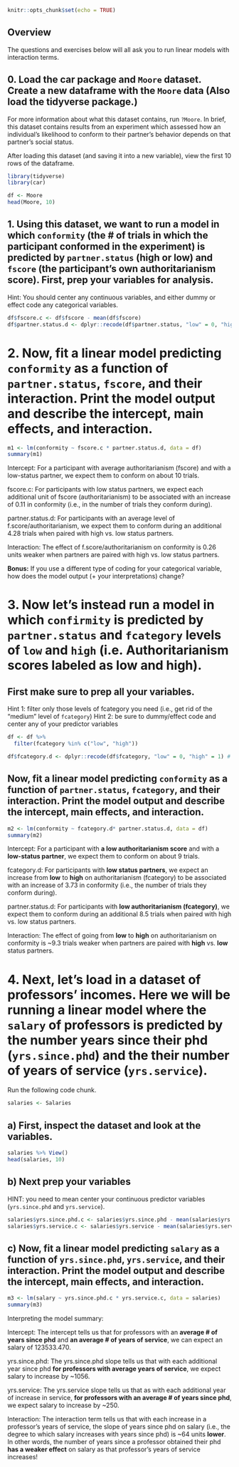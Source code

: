 ```r
knitr::opts_chunk$set(echo = TRUE)
```

## Overview

The questions and exercises below will all ask you to run linear models with interaction terms.

## 0. Load the car package and `Moore` dataset. Create a new dataframe with the `Moore` data  (Also load the tidyverse package.)

For more information about what this dataset contains, run `?Moore`. In brief, this dataset contains results from an experiment which assessed how an individual's likelihood to conform to their partner's behavior depends on that partner's social status.

After loading this dataset (and saving it into a new variable), view the first 10 rows of the dataframe.

```r

library(tidyverse)
library(car)

df <- Moore
head(Moore, 10)

```

## 1. Using this dataset, we want to run a model in which `conformity` (the # of trials in which the participant conformed in the experiment) is predicted by `partner.status` (high or low) and `fscore` (the participant's own authoritarianism score). First, prep your variables for analysis.

Hint: You should center any continuous variables, and either dummy or effect code any categorical variables.

```r

df$fscore.c <- df$fscore - mean(df$fscore)
df$partner.status.d <- dplyr::recode(df$partner.status, "low" = 0, "high" = 1) # using dummy coding

```


# 2. Now, fit a linear model predicting `conformity` as a function of `partner.status`, `fscore`, and **their interaction**. Print the model output and describe the intercept, main effects, and interaction.

```r

m1 <- lm(conformity ~ fscore.c * partner.status.d, data = df)
summary(m1)

```

Intercept: For a participant with average authoritarianism (fscore) and with a low-status partner, we expect them to conform on about 10 trials.

fscore.c: For participants with low status partners, we expect each additional unit of fscore (authoritarianism) to be associated with an increase of 0.11 in conformity (i.e., in the number of trials they conform during).

partner.status.d: For participants with an average level of f.score/authoritarianism, we expect them to conform during an additional 4.28 trials when paired with high vs. low status partners.

Interaction: The effect of f.score/authoritarianism on conformity is 0.26 units weaker when partners are paired with high vs. low status partners.

**Bonus:** If you use a different type of coding for your categorical variable, how does the model output (+ your interpretations) change?

# 3. Now let's instead run a model in which `confirmity` is predicted by `partner.status` and `fcategory` levels of `low` and `high` (i.e. Authoritarianism scores labeled as low and high). 

## First make sure to prep all your variables. 

Hint 1: filter only those levels of fcategory you need (i.e., get rid of the "medium" level of `fcategory`)
Hint 2: be sure to dummy/effect code and center any of your predictor variables

```r
df <- df %>%
  filter(fcategory %in% c("low", "high"))

df$fcategory.d <- dplyr::recode(df$fcategory, "low" = 0, "high" = 1) # using dummy coding
```

## Now, fit a linear model predicting `conformity` as a function of `partner.status`, `fcategory`, and **their interaction**. Print the model output and describe the intercept, main effects, and interaction.

```r
m2 <- lm(conformity ~ fcategory.d* partner.status.d, data = df)
summary(m2)
```

Intercept: For a participant with **a low authoritarianism score**  and with a **low-status partner**, we expect them to conform on about 9 trials.

fcategory.d: For participants with **low status partners**, we expect an increase from **low** to **high** on authoritarianism (fcategory) to be associated with an increase of 3.73 in conformity (i.e., the number of trials they conform during).

partner.status.d: For participants with **low authoritarianism (fcategory)**, we expect them to conform during an additional 8.5 trials when paired with high vs. low status partners.

Interaction: The effect of going from **low** to **high** on authoritarianism on conformity is ~9.3 trials weaker when partners are paired with **high** vs. **low** status partners.

# 4. Next, let's load in a dataset of professors' incomes. Here we will be running a linear model where the `salary` of professors is predicted by the number years since their phd (`yrs.since.phd`) and the their number of years of service (`yrs.service`).

Run the following code chunk.
```r
salaries <- Salaries
```

## a) First, inspect the dataset and look at the variables. 
```r
salaries %>% View()
head(salaries, 10)
```

## b) Next prep your variables

HINT: you need to mean center your continuous predictor variables (`yrs.since.phd` and `yrs.service`).

```r
salaries$yrs.since.phd.c <- salaries$yrs.since.phd - mean(salaries$yrs.since.phd)
salaries$yrs.service.c <- salaries$yrs.service - mean(salaries$yrs.service)
```

## c) Now, fit a linear model predicting `salary` as a function of `yrs.since.phd`, `yrs.service`, and **their interaction**. Print the model output and describe the intercept, main effects, and interaction.

```r
m3 <- lm(salary ~ yrs.since.phd.c * yrs.service.c, data = salaries)
summary(m3)
```

Interpreting the model summary:

Intercept: The intercept tells us that for professors with an **average # of years since phd** and **an average # of years of service**, we can expect an salary of 123533.470.

yrs.since.phd: The yrs.since.phd slope tells us that with each additional year since phd **for professors with average years of service**, we expect salary to increase by ~1056.

yrs.service: The yrs.service slope tells us that as with each additional year of increase in service, **for professors with an average # of years since phd**, we expect salary to increase by ~250.

Interaction: The interaction term tells us that with each increase in a professor's years of service, the slope of years since phd on salary (i.e., the degree to which salary increases with years since phd) is ~64 units **lower**. In other words, the number of years since a professor obtained their phd **has a weaker effect** on salary as that professor's years of service increases!
